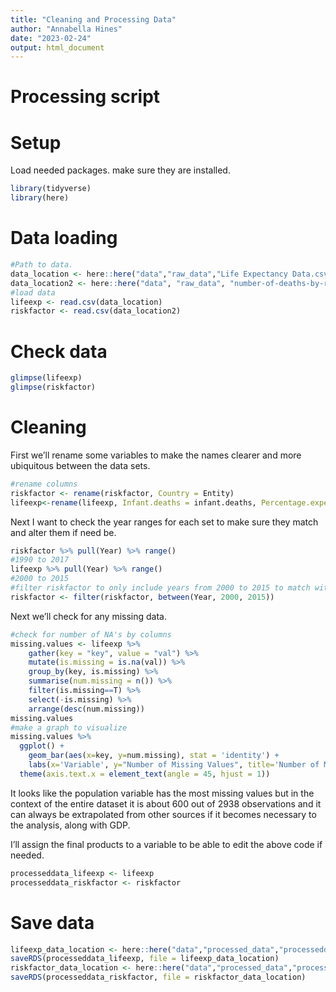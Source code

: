```yaml
---
title: "Cleaning and Processing Data"
author: "Annabella Hines"
date: "2023-02-24"
output: html_document
---
```



# Processing script




# Setup

Load needed packages. make sure they are installed.

```r
library(tidyverse)
library(here)
```


# Data loading

```r
#Path to data.
data_location <- here::here("data","raw_data","Life Expectancy Data.csv")
data_location2 <- here::here("data", "raw_data", "number-of-deaths-by-risk-factor.csv")
#load data
lifeexp <- read.csv(data_location)
riskfactor <- read.csv(data_location2)
```


# Check data


```r
glimpse(lifeexp)
glimpse(riskfactor)
```



# Cleaning

First we'll rename some variables to make the names clearer and more ubiquitous between the data sets.
```r
#rename columns
riskfactor <- rename(riskfactor, Country = Entity)
lifeexp<-rename(lifeexp, Infant.deaths = infant.deaths, Percentage.expenditure = percentage.expenditure, Under.five.deaths = under.five.deaths, Thinness.Age1to19 = thinness..1.19.years, Thinness.Age5to9 = thinness.5.9.years, Years.of.education = Schooling)
```

Next I want to check the year ranges for each set to make sure they match and alter them if need be.
```r
riskfactor %>% pull(Year) %>% range()
#1990 to 2017
lifeexp %>% pull(Year) %>% range()
#2000 to 2015
#filter riskfactor to only include years from 2000 to 2015 to match with available years in lifeexp data set
riskfactor <- filter(riskfactor, between(Year, 2000, 2015))
```

Next we'll check for any missing data.
```r
#check for number of NA's by columns
missing.values <- lifeexp %>%
    gather(key = "key", value = "val") %>%
    mutate(is.missing = is.na(val)) %>%
    group_by(key, is.missing) %>%
    summarise(num.missing = n()) %>%
    filter(is.missing==T) %>%
    select(-is.missing) %>%
    arrange(desc(num.missing)) 
missing.values
#make a graph to visualize
missing.values %>%
  ggplot() +
    geom_bar(aes(x=key, y=num.missing), stat = 'identity') +
    labs(x='Variable', y="Number of Missing Values", title='Number of Missing Values')+
  theme(axis.text.x = element_text(angle = 45, hjust = 1))
```

It looks like the population variable has the most missing values but in the context of the entire dataset it is about 600 out of 2938 observations and it can always be extrapolated from other sources if it becomes necessary to the analysis, along with GDP.


I'll assign the final products to a variable to be able to edit the above code if needed.
```r
processeddata_lifeexp <- lifeexp
processeddata_riskfactor <- riskfactor
```



# Save data 

```r
lifeexp_data_location <- here::here("data","processed_data","processeddata_life.rds")
saveRDS(processeddata_lifeexp, file = lifeexp_data_location)
riskfactor_data_location <- here::here("data","processed_data","processeddata_risk.rds")
saveRDS(processeddata_riskfactor, file = riskfactor_data_location)
```




